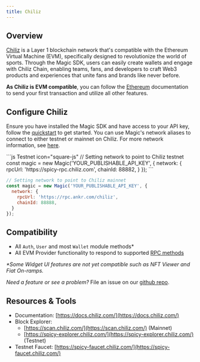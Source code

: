 ---
title: Chiliz
---

## Overview

[Chiliz](https://www.chiliz.com/) is a Layer 1 blockchain network that's compatible with the Ethereum Virtual Machine (EVM), specifically designed to revolutionize the world of sports. Through the Magic SDK, users can easily create wallets and engage with Chiliz Chain, enabling teams, fans, and developers to craft Web3 products and experiences that unite fans and brands like never before.

**As Chiliz is EVM compatible**, you can follow the [Ethereum](/docs/embedded-wallet/blockchains/ethereum/javascript) documentation to send your first transaction and utilize all other features.

## Configure Chiliz

Ensure you have installed the Magic SDK and have access to your API key, follow the [quickstart](/docs/embedded-wallet/quickstart/overview) to get started. You can use Magic's network aliases to connect to either testnet or mainnet on Chiliz. For more network information, see [here](https://docs.chiliz.com/chiliz-chain-mainnet).

<CodeGroup>
```js Testnet icon="square-js"
// Setting network to point to Chiliz testnet
const magic = new Magic('YOUR_PUBLISHABLE_API_KEY', {
  network: {
    rpcUrl: 'https://spicy-rpc.chiliz.com',
    chainId: 88882,
  }
});
```

```js Mainnet icon="square-js"
// Setting network to point to Chiliz mainnet
const magic = new Magic('YOUR_PUBLISHABLE_API_KEY', {
  network: {
    rpcUrl: 'https://rpc.ankr.com/chiliz',
    chainId: 88888,
  }
});
```
</CodeGroup>

## Compatibility

- All `Auth`, `User` and most `Wallet` module methods\*
- All EVM Provider functionality to respond to supported [RPC methods](/docs/embedded-wallet/api/client-side-sdks/javascript#evm-rpc-methods)

_\*Some Widget UI features are not yet compatible such as NFT Viewer and Fiat On-ramps._

_Need a feature or see a problem?_ File an issue on our [github repo](https://github.com/magiclabs/magic-js).

## Resources & Tools

- Documentation: [https://docs.chiliz.com/](https://docs.chiliz.com/)
- Block Explorer:
  - [https://scan.chiliz.com/](https://scan.chiliz.com/) (Mainnet)
  - [https://spicy-explorer.chiliz.com/](https://spicy-explorer.chiliz.com/) (Testnet)
- Testnet Faucet: [https://spicy-faucet.chiliz.com/](https://spicy-faucet.chiliz.com/)
